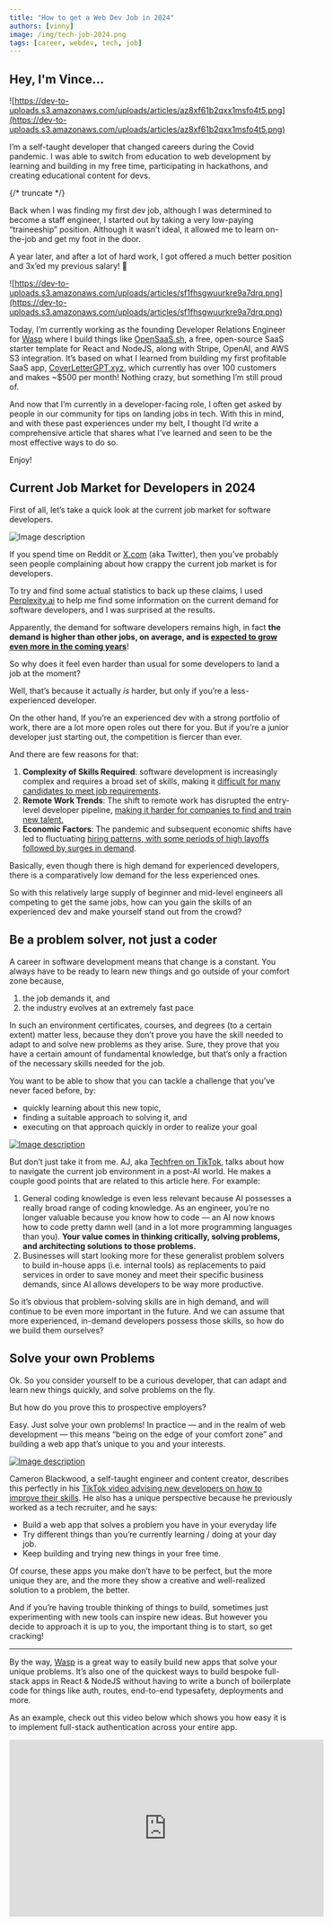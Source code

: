 ```yaml
---
title: "How to get a Web Dev Job in 2024"
authors: [vinny]
image: /img/tech-job-2024.png
tags: [career, webdev, tech, job]
---
```


## Hey, I'm Vince...

![https://dev-to-uploads.s3.amazonaws.com/uploads/articles/az8xf61b2qxx1msfo4t5.png](https://dev-to-uploads.s3.amazonaws.com/uploads/articles/az8xf61b2qxx1msfo4t5.png)

I’m a self-taught developer that changed careers during the Covid pandemic. I was able to switch from education to web development by learning and building in my free time, participating in hackathons, and creating educational content for devs.

{/* truncate */}

Back when I was finding my first dev job, although I was determined to become a staff engineer, I started out by taking a very low-paying “traineeship” position. Although it wasn’t ideal, it allowed me to learn on-the-job and get my foot in the door.

A year later, and after a lot of hard work, I got offered a much better position and 3x’ed my previous salary! 🤯

![https://dev-to-uploads.s3.amazonaws.com/uploads/articles/sf1fhsgwuurkre9a7drq.png](https://dev-to-uploads.s3.amazonaws.com/uploads/articles/sf1fhsgwuurkre9a7drq.png)

Today, I’m currently working as the founding Developer Relations Engineer for [Wasp](https://wasp.sh) where I build things like [OpenSaaS.sh](http://opensaas.sh/),  a free, open-source SaaS starter template for React and NodeJS, along with Stripe, OpenAI, and AWS S3 integration. It’s based on what I learned from building my first profitable SaaS app, [CoverLetterGPT.xyz](http://coverlettergpt.xyz/), which currently has over 100 customers and makes ~$500 per month! Nothing crazy, but something I’m still proud of.

And now that I’m currently in a developer-facing role, I often get asked by people in our community for tips on landing jobs in tech. With this in mind, and with these past experiences under my belt, I thought I’d write a comprehensive article that shares what I’ve learned and seen to be the most effective ways to do so.

Enjoy!

## Current Job Market for Developers in 2024

First of all, let’s take a quick look at the current job market for software developers.

![Image description](https://dev-to-uploads.s3.amazonaws.com/uploads/articles/7lmohbs24ds94kwxo9dt.png)

If you spend time on Reddit or [X.com](http://X.com) (aka Twitter), then you’ve probably seen people complaining about how crappy the current job market is for developers.

To try and find some actual statistics to back up these claims, I used [Perplexity.ai](http://Perplexity.ai) to help me find some information on the current demand for software developers, and I was surprised at the results.

Apparently, the demand for software developers remains high, in fact **the demand is higher than other jobs, on average, and is [expected to grow even more in the coming years](https://icts.io/2024/02/01/5-predictions-on-software-development-jobs-in-2024)**!

So why does it feel even harder than usual for some developers to land a job at the moment?

Well, that’s because it actually _is_ harder, but only if you’re a less-experienced developer.

On the other hand, If you’re an experienced dev with a strong portfolio of work, there are a lot more open roles out there for you. But if you’re a junior developer just starting out, the competition is fiercer than ever.

And there are few reasons for that:

1. **Complexity of Skills Required**: software development is increasingly complex and requires a broad set of skills, making it [difficult for many candidates to meet job requirements](https://nxtide.com/the-global-shortage-of-software-developers-and-its-serious-implication-in-the-comming-years/).
2. **Remote Work Trends**: The shift to remote work has disrupted the entry-level developer pipeline, [making it harder for companies to find and train new talent.](https://www.revelo.com/blog/software-developer-shortage-us)
3. **Economic Factors**: The pandemic and subsequent economic shifts have led to fluctuating [hiring patterns, with some periods of high layoffs followed by surges in demand](https://icts.io/2024/02/01/5-predictions-on-software-development-jobs-in-2024).

Basically, even though there is high demand for experienced developers, there is a comparatively low demand for the less experienced ones.

So with this relatively large supply of beginner and mid-level engineers all competing to get the same jobs, how can you gain the skills of an experienced dev and make yourself stand out from the crowd?

## Be a problem solver, not just a coder

A career in software development means that change is a constant. You always have to be ready to learn new things and go outside of your comfort zone because,

1. the job demands it, and
2. the industry evolves at an extremely fast pace

In such an environment certificates, courses, and degrees (to a certain extent) matter less, because they don’t prove you have the skill needed to adapt to and solve new problems as they arise. Sure, they prove that you have a certain amount of fundamental knowledge, but that’s only a fraction of the necessary skills needed for the job.

You want to be able to show that you can tackle a challenge that you’ve never faced before, by:

- quickly learning about this new topic,
- finding a suitable approach to solving it, and
- executing on that approach quickly in order to realize your goal

[![Image description](https://dev-to-uploads.s3.amazonaws.com/uploads/articles/2lbjy6ikx8iy9lb3ngx5.png)](https://www.tiktok.com/@techfren/video/7361777687158983943)

But don’t just take it from me. AJ, aka [Techfren on TikTok](https://www.tiktok.com/@techfren/video/7361777687158983943), talks about how to navigate the current job environment in a post-AI world. He makes a couple good points that are related to this article here. For example:

1. General coding knowledge is even less relevant because AI possesses a really broad range of coding knowledge. As an engineer, you’re no longer valuable because you know how to code — an AI now knows how to code pretty damn well (and in a lot more programming languages than you). **Your value comes in thinking critically, solving problems, and architecting solutions to those problems.**
2. Businesses will start looking more for these generalist problem solvers to build in-house apps (i.e. internal tools) as replacements to paid services in order to save money and meet their specific business demands, since AI allows developers to be way more productive.

So it’s obvious that problem-solving skills are in high demand, and will continue to be even more important in the future. And we can assume that more experienced, in-demand developers possess those skills, so how do we build them ourselves?

## Solve your own Problems

Ok. So you consider yourself to be a curious developer, that can adapt and learn new things quickly, and solve problems on the fly.

But how do you prove this to prospective employers?

Easy. Just solve your own problems! In practice — and in the realm of web development — this means “being on the edge of your comfort zone” and building a web app that’s unique to you and your interests.

[![Image description](https://dev-to-uploads.s3.amazonaws.com/uploads/articles/n06z1ktgs70g5c7cv2r7.png)](https://tiktok.com/@cameronblackwoodcode/video/7364455582981524768)

Cameron Blackwood, a self-taught engineer and content creator, describes this perfectly in his [TikTok video advising new developers on how to improve their skills](https://tiktok.com/@cameronblackwoodcode/video/7364455582981524768). He also has a unique perspective because he previously worked as a tech recruiter, and he says:

- Build a web app that solves a problem you have in your everyday life
- Try different things than you’re currently learning / doing at your day job.
- Keep building and trying new things in your free time.

Of course, these apps you make don’t have to be perfect, but the more unique they are, and the more they show a creative and well-realized solution to a problem, the better.

And if you’re having trouble thinking of things to build, sometimes just experimenting with new tools can inspire new ideas. But however you decide to approach it is up to you, the important thing is to start, so get cracking!

---

By the way, [Wasp](https://wasp.sh) is a great way to easily build new apps that solve your unique problems. It’s also one of the quickest ways to build bespoke full-stack apps in React & NodeJS without having to write a bunch of boilerplate code for things like auth, routes, end-to-end typesafety, deployments and more.

As an example, check out this video below which shows you how easy it is to implement full-stack authentication across your entire app.

<iframe width="560" height="315" src="https://www.youtube.com/embed/Qiro77q-ulI?si=Crg8qXDOqQaQZK-C" title="YouTube video player" frameborder="0" allow="accelerometer; autoplay; clipboard-write; encrypted-media; gyroscope; picture-in-picture; web-share" referrerpolicy="strict-origin-when-cross-origin" allowfullscreen />

---

## Do the grunt work

![ok](https://media2.giphy.com/media/v1.Y2lkPTc5MGI3NjExa2s1d3J6dmQ2ZHc3b2RsYXQxdnFhOWR5Z3licmhjajdxZ2N3anBsOCZlcD12MV9pbnRlcm5hbF9naWZfYnlfaWQmY3Q9Zw/AYECTMLNS4o67dCoeY/giphy.gif)

As I was writing this article, I was lucky enough to come across [this tweet from Jonathan Stern](https://x.com/jonathanrstern/status/1792220536837230723) where he talks about advice he found extremely valuable when he started his first dev job.

Before that job, Jonathan wrote an email to Replit's CEO, [Amjad Masad](https://x.com/amasad) and asked for advice when starting his first job as a software developer.

Here's what Amjad said:

> Two ways to prove yourself and make yourself indispensable:
>
> 1. be incredibly productive and inventive -- which is really hard to do when you're starting out
>
> 2. do the boring work that no one wants to do
>
> **#2 is available for everyone, it just requires effort and discipline but no one does it, so I would suggest doing that. Incidentally, #2 can often lead to #1 in interesting ways.**

Now, even though this is advice for developers who already have a job, I think it is advice that a lot of less experienced devs also looking for jobs should hear.

Amjad’s advice in a broader sense is to basically lower your expectations at first and work hard. Doing the boring work that no one wants to do also might mean doing work that you’re not keen on, but it will benefit you in the long run.

This could also mean taking on jobs that aren’t exactly what you wished for earlier on, and doing the grunt work, in order to become that “indispensable” developer that any employer would love to have on their team.

## Be a Good Person

This advice is very general, and can apply to just about any job (or anything), but being a good person to work with is probably a lot more valuable and overlooked than most job seekers imagine.

Once you’ve met the job requirements, a lot of what makes you attractive to prospective employers is whether they could imagine working in a team with you or not. And while that may seem simple and straightforward from the outside, it’s actually a lot harder to put into practice.

![Image description](https://dev-to-uploads.s3.amazonaws.com/uploads/articles/3s990jfmwryfx8gk9xw5.gif)

Think about it.

You’ll be working on a team with lots of different personalities. Tasks can get complex, deadlines get tight, and the work can get messy. Mistakes will be definitely be made.

_Are you the type of person to lose their sense of humor under pressure?_

_How will you react when someone blames you for a mistake you weren’t directly responsible for?_

_Do you communicate openly and effectively with your team?_

_Will you stay humble and conscientious after 1 year of hard work with no raise? Will you stay humble and conscientious after 1 year of hard work, lots of praise, and a sweet raise (this is probably even harder)?_

Being a honest, open, and genuine are valuable traits that are hard to come by, and people can often tell in an instant if you’re that type of person or not. And it’s these type of people, when put up against other candidates that also meet the job requirements, that ultimately end up getting the job offer.

## More Effort into Less Applications

One of the things that I and a lot of other employers complain about is when job applicants put little to no effort into their applications. The worst offense is when the application is obviously just a copy-and-paste effort.

![typing](https://media0.giphy.com/media/v1.Y2lkPTc5MGI3NjExNW0wMm03N3IwaTdlcWdtcHd4MXpsZWV5ZDVkMXBzOGQ5ZWVlNG9vaCZlcD12MV9pbnRlcm5hbF9naWZfYnlfaWQmY3Q9Zw/13GIgrGdslD9oQ/giphy.webp)

Employers hate this because it’s an obvious sign of how you will work on the job. If your job application is done lazily, then it’s very likely your work on the job will be performed similarly (or worse!).

That’s why I think it’s best to put more of your effort into fewer job applications.

There is no magic number, but whenever I was applying to jobs there were always 2 or 3 that I was _really_ excited about. So those were the only ones I applied to, and I put a lot of thought and effort into these applications.

![Image description](https://dev-to-uploads.s3.amazonaws.com/uploads/articles/0kvjr8y8gcc4switxoga.png)

Besides making [my own portfolio with descriptions and learning objectives for my projects](https://vincanger.github.io/), I would also create some form of extra content that was related to the job application. In some instances, this was a simple example app, or in others an explainer video or article.

What was important was that these extra pieces of content were attempts at solving the problems or tasks presented in the job description, to show that I can do that type of work well, and that I’m eager and willing to _do the grunt work._

My assumption was that most other applicants wouldn’t go to these lengths when applying and therefore my application would stand out from the crowd, and it worked well as I got asked to interview for many of those positions even without a lot of prior experience!

## Now Get That Job…

The software developer job market is changing. It makes sense because the role of the software developer is also constantly evolving, and now that we’re entering the era of AI, these roles are evolving at an even faster pace.

This means, as employers adapt, they’ll probably continue to look for the developers that can prove they’re able to keep up with all these developments, and utilize the tools at hand to solve problems faced in the world around us.

So if you’re able to prove this, while being a conscientious and humble worker, than you probably won’t have such a hard time finding that sweet tech job you’ve always wanted. It’s just a matter of putting in the focus and energy on the right things now, which at times may be hard, that will make the process of finding a job later a whole lot easier.

Thanks for reading and happy job hunting.
